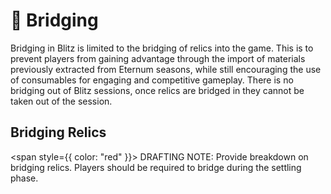 # 🌉 Bridging

Bridging in Blitz is limited to the bridging of relics into the game. This is to prevent players from gaining advantage
through the import of materials previously extracted from Eternum seasons, while still encouraging the use of
consumables for engaging and competitive gameplay. There is no bridging out of Blitz sessions, once relics are bridged
in they cannot be taken out of the session.

## Bridging Relics

<span style={{ color: "red" }}>
  DRAFTING NOTE: Provide breakdown on bridging relics. Players should be required to bridge during the settling phase.
</span>
